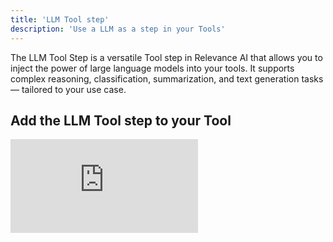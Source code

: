 ```yaml
---
title: 'LLM Tool step'
description: 'Use a LLM as a step in your Tools'
---
```


The LLM Tool Step is a versatile Tool step in Relevance AI that allows you to inject the power of large language models into your tools. It supports complex reasoning, classification, summarization, and text generation tasks — tailored to your use case.

## Add the LLM Tool step to your Tool

<div
  style={{
    width: '100%',
    position: 'relative',
    paddingTop: '56.25%',
  }}>
  <iframe
    src="https://app.supademo.com/embed/cmbizpno37c78sn1r6nxw353o"
    frameBorder="0"
    title="Add the LLM Tool step to your Tool"
    allow="clipboard-write"
    webkitallowfullscreen="true"
    mozallowfullscreen="true"
    allowfullscreen
    style={{
      position: 'absolute',
      top: 0,left: 0, width: '100%', height: '100%',
      border: '3px solid #5E43CE',
      borderRadius: '10px',
    }}/>
</div>

You can add the LLM Tool step to your Tool by:

1. Creating a new Tool, then clicking 'LLM' under Steps
2. Click 'Expand' to see the full Tool step
3. Add the Prompt you want to the Prompt field
4. Choose the model you want to use
5. Click the Settings icon if you want to access Advanced Settings

## Advanced Settings

If you're a pro at using LLMs, you can also access these Advanced Settings. 

### Fallback Model

You can select a Fallback Model if the model you've selected fails for any reason. This is a good setting to select to make sure your Tool works! 

### System prompt

A system prompt is composed of notes, instruction and guides normally guiding AI to assume a certain role, or to follow a specific format, or limitations.

An example of a System prompt would be: `You are an expert on the solar system. Answer the following questions in a concise and informative manner`.

### Temperature

Temperature is a hyperparameter, ranging in (0,1), that affects the randomness (sometimes referred to as creativity) of the LLMs' response.

Higher randomness/creativity/diversity is expected of higher temperature values.

However, responses might also lose the right context.

### Conversation history

Click on `+ Add row` and you can add lines of conversation taking place between a "user" and "ai".

<Info>The only acceptable roles are "ai" and "user".</Info>

Conversation history is useful in conversational agents and help AI to know more about the situation. 

### Thinking / Reasoning Configuration

For OpenAI, Claude and Gemini models, you can select a thinking configuration. Enabling this will make the model 'think' more before answering, which is useful for complex problems.

Reasoning / thinking tokens are charged as output tokens and will be added to the cost of your LLM Tool step. 

<Warning>If model and vendor options are mismatched, this option will be ignored.</Warning>

### Force response format

For certain models such as OpenAI, response format can be forced using this field.

## Common errors
<AccordionGroup>
  <Accordion title="Prompt is too long. Please reduce prompt in length.">
    The error message below indicate that the provided prompt includes more tokens than what the choses model allows. To resolve the issue, you can use a model that supports higher number of tokens. 
    ```
    1. 400: {"message":"aviary.backend.llm.error_handling.PromptTooLongError: Input too long. Received 5002 tokens, but the maximum input length is 4090 tokens.","internal_message":"aviary.backend.server.openai_compat.openai_exception.OpenAIHTTPException","code":400,"type":"PromptTooLongError","param":{}}
    2. Token limit for each model
    ```
  </Accordion>
  <Accordion></Accordion>
</AccordionGroup>